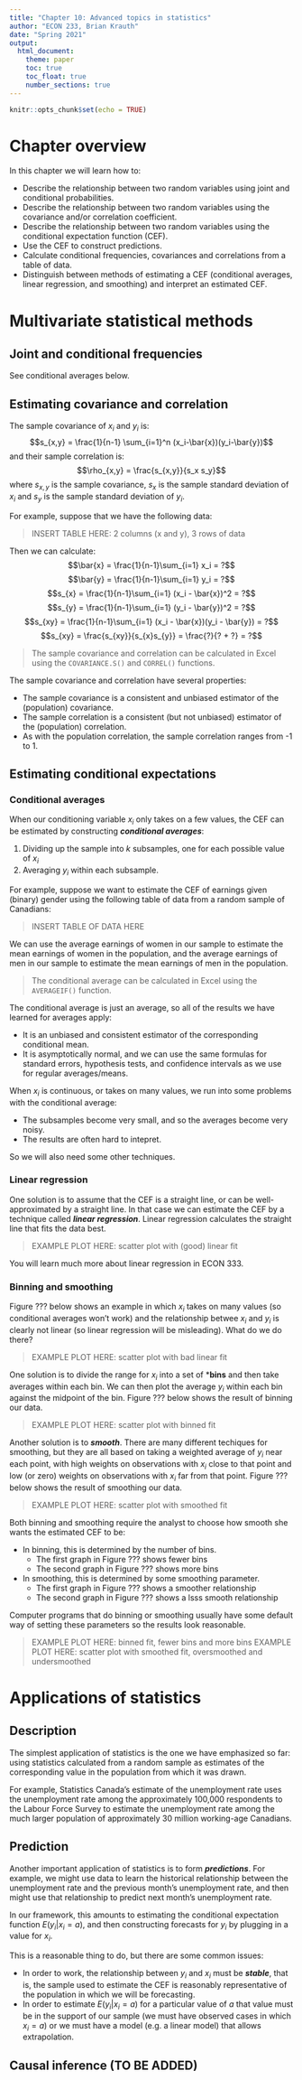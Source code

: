 ```yaml
---
title: "Chapter 10: Advanced topics in statistics"
author: "ECON 233, Brian Krauth"
date: "Spring 2021"
output: 
  html_document:
    theme: paper
    toc: true
    toc_float: true
    number_sections: true
---
```


```r
knitr::opts_chunk$set(echo = TRUE)
```

# Chapter overview

In this chapter we will learn how to:

- Describe the relationship between two random variables
  using joint and conditional probabilities.
- Describe the relationship between two random variables
  using the covariance and/or correlation coefficient.
- Describe the relationship between two random variables
  using the conditional expectation function (CEF).
- Use the CEF to construct predictions.
- Calculate conditional frequencies, covariances and 
  correlations from a table of data.
- Distinguish between methods of estimating a CEF 
  (conditional averages, linear regression, and smoothing)
  and interpret an estimated CEF.

# Multivariate statistical methods

## Joint and conditional frequencies

See conditional averages below.

## Estimating covariance and correlation

The sample covariance of $x_i$ and $y_i$ is:
  $$s_{x,y} = \frac{1}{n-1} \sum_{i=1}^n (x_i-\bar{x})(y_i-\bar{y})$$
and their sample correlation is:
  $$\rho_{x,y} = \frac{s_{x,y}}{s_x s_y}$$
where $s_{x,y}$ is the sample covariance, $s_{x}$ is the sample
standard deviation of $x_i$ and $s_{y}$ is the sample 
standard deviation of $y_i$.

For example, suppose that we have the following data:

> INSERT TABLE HERE: 2 columns (x and y), 3 rows of data

Then we can calculate:
  $$\bar{x} = \frac{1}{n-1}\sum_{i=1} x_i = ?$$
  $$\bar{y} = \frac{1}{n-1}\sum_{i=1} y_i = ?$$
  $$s_{x} = \frac{1}{n-1}\sum_{i=1} (x_i - \bar{x})^2 = ?$$
  $$s_{y} = \frac{1}{n-1}\sum_{i=1} (y_i - \bar{y})^2 = ?$$
  $$s_{xy} = \frac{1}{n-1}\sum_{i=1} (x_i - \bar{x})(y_i - \bar{y}) = ?$$
  $$s_{xy} = \frac{s_{xy}}{s_{x}s_{y}} = \frac{?}{? + ?} = ?$$

> The sample covariance and correlation can be calculated in Excel
> using the `COVARIANCE.S()` and `CORREL()` functions.

The sample covariance and correlation have several properties:

- The sample covariance is a consistent and unbiased estimator of the 
  (population) covariance.
- The sample correlation is a consistent (but not unbiased) estimator
  of the (population) correlation.
- As with the population correlation, the sample correlation ranges 
  from -1 to 1.

## Estimating conditional expectations

### Conditional averages

When our conditioning variable $x_i$ only takes on a 
few values, the CEF can be estimated by constructing ***conditional averages***:

1. Dividing up the sample into $k$ subsamples, one for each possible value of $x_i$
2. Averaging $y_i$ within each subsample.

For example, suppose we want to estimate the CEF of earnings given (binary)
gender using the following table of data from a random sample of Canadians:

> INSERT TABLE OF DATA HERE

We  can use the average earnings of women in our sample to estimate the mean
earnings of women in the population, and the average earnings of men in 
our sample to estimate the mean earnings of men in the population.

> The conditional average can be calculated in Excel
> using the `AVERAGEIF()` function.

The conditional average is just an average, so all of the results we have
learned for averages apply: 

- It is an unbiased and consistent estimator of the corresponding 
  conditional mean.
- It is asymptotically normal, and we can use the same formulas for standard
  errors, hypothesis tests, and confidence intervals as we use for regular
  averages/means.

When $x_i$ is continuous, or takes on many values, we run into some problems
with the conditional average:

- The subsamples become very small, and so the averages become very noisy.  
- The results are often hard to intepret.

So we will also need some other techniques.

### Linear regression

One solution is to assume that the CEF is a straight line, or can be
well-approximated by a straight line.  In that case we can estimate
the CEF by a technique called ***linear regression***.  Linear
regression calculates the straight line that fits the data best.

> EXAMPLE PLOT HERE: scatter plot with (good) linear fit

You will learn much more about linear regression in ECON 333.

### Binning and smoothing

Figure ??? below shows an example in which $x_i$ takes on many values 
(so conditional averages won't work) and the relationship betwee
$x_i$ and $y_i$ is clearly not linear (so linear regression will be misleading).
What do we do there?

> EXAMPLE PLOT HERE: scatter plot with bad linear fit

One solution is to divide the range for $x_i$ into a set of ***bins** and then
take averages within each bin. We can then plot the average $y_i$ within each
bin against the midpoint of the bin. Figure ??? below shows the result of 
binning our data.

> EXAMPLE PLOT HERE: scatter plot with binned fit

Another solution is to ***smooth***.  There are many different techiques for 
smoothing, but they are all based on taking a weighted average of $y_i$ near 
each point, with high weights on observations with $x_i$ close to 
that point and low (or zero) weights on observations with $x_i$ far 
from that point.  Figure ??? below shows the result of smoothing our data.

> EXAMPLE PLOT HERE: scatter plot with smoothed fit

Both binning and smoothing require the analyst to choose how smooth she wants
the estimated CEF to be:

  - In binning, this is determined by the number of bins. 
    - The first graph in Figure ??? shows fewer bins
    - The second graph in Figure ??? shows more bins
  - In smoothing, this is determined by some smoothing parameter.
    - The first graph in Figure ??? shows a smoother relationship
    - The second graph in Figure ??? shows a lsss smooth relationship

Computer programs that do binning or smoothing usually have some default
way of setting these parameters so the results look reasonable.

> EXAMPLE PLOT HERE: binned fit, fewer bins and more bins
> EXAMPLE PLOT HERE: scatter plot with smoothed fit, oversmoothed and undersmoothed

# Applications of statistics

## Description

The simplest application of statistics is the one we have emphasized so
far: using statistics calculated from a random sample as estimates
of the corresponding value in the population from which it was drawn.

For example, Statistics Canada's estimate of the unemployment rate uses the 
unemployment rate among the approximately 100,000 respondents to the 
Labour Force Survey to estimate the unemployment rate among the much 
larger population of approximately 30 million working-age Canadians.
  
## Prediction

Another important application of statistics is to form ***predictions***.
For example, we might use data to learn the historical relationship 
between the unemployment rate and the previous month's unemployment
rate, and then might use that relationship to predict next month's 
unemployment rate.

In our framework, this amounts to estimating the conditional expectation
function $E(y_i|x_i=a)$, and then constructing forecasts for $y_i$
by plugging in a value for $x_i$.

This is a reasonable thing to do, but there are some common issues:

- In order to work, the relationship between $y_i$ and $x_i$ must be
  ***stable***, that is, the sample used to estimate the CEF is reasonably
  representative of the population in which we will be forecasting.
- In order to estimate $E(y_i|x_i=a)$ for a particular value of $a$
  that value must be in the support of our sample (we must have observed
  cases in which $x_i=a$) or we must have a model (e.g. a linear model)
  that allows extrapolation.

## Causal inference (TO BE ADDED)


